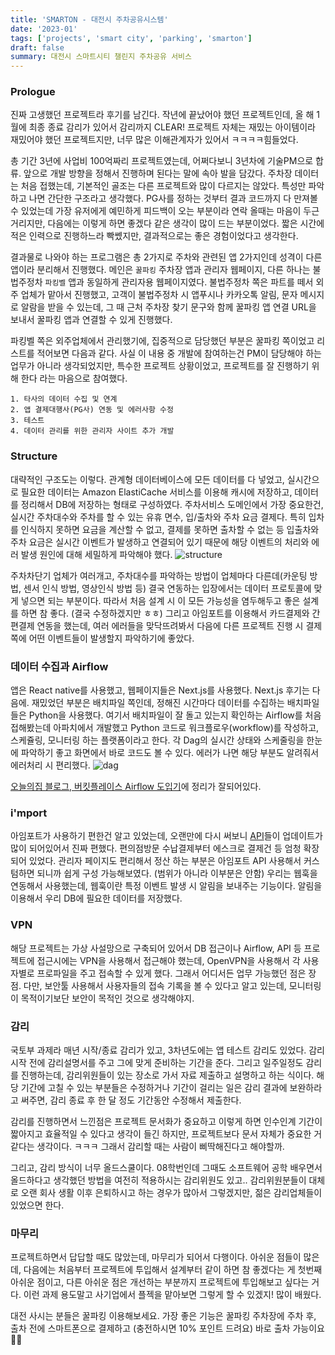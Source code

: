 ```yaml
---
title: 'SMARTON - 대전시 주차공유시스템'
date: '2023-01'
tags: ['projects', 'smart city', 'parking', 'smarton']
draft: false
summary: 대전시 스마트시티 챌린지 주차공유 서비스
---
```



### Prologue

진짜 고생했던 프로젝트라 후기를 남긴다.
작년에 끝났어야 했던 프로젝트인데, 올 해 1월에 최종 종료 감리가 있어서 감리까지 CLEAR!
프로젝트 자체는 재밌는 아이템이라 재밌어야 했던 프로젝트지만, 너무 많은 이해관계자가 있어서 ㅋㅋㅋㅋ힘들었다.

총 기간 3년에 사업비 100억짜리 프로젝트였는데, 어쩌다보니 3년차에 기술PM으로 합류. 앞으로 개발 방향을 정해서 진행하며 된다는 말에 속아 발을 담갔다. 주차장 데이터는 처음 접했는데, 기본적인 골조는 다른 프로젝트와 많이 다르지는 않았다. 특성만 파악하고 나면 간단한 구조라고 생각했다. PG사를 정하는 것부터 결과 코드까지 다 만져볼 수 있었는데 가장 유저에게 예민하게 피드백이 오는 부분이라 연락 올때는 마음이 두근거리지만, 다음에는 이렇게 하면 좋겠다 같은 생각이 많이 드는 부분이었다. 짧은 시간에 적은 인력으로 진행하느라 빡쎘지만, 결과적으로는 좋은 경험이었다고 생각한다.

결과물로 나와야 하는 프로그램은 총 2가지로 주차와 관련된 앱 2가지인데 성격이 다른 앱이라 분리해서 진행했다.
메인은 `꿀파킹` 주차장 앱과 관리자 웹페이지, 다른 하나는 불법주정차 `파킹벨` 앱과 동일하게 관리자용 웹페이지였다.
불법주정차 쪽은 파트를 떼서 외주 업체가 맡아서 진행했고, 고객이 불법주정차 시 앱푸시나 카카오톡 알림, 문자 메시지로 알람을 받을 수 있는데, 그 때 근처 주차장 찾기 문구와 함께 꿀파킹 앱 연결 URL을 보내서 꿀파킹 앱과 연결할 수 있게 진행했다.

파킹벨 쪽은 외주업체에서 관리했기에, 집중적으로 담당했던 부분은 꿀파킹 쪽이었고 리스트를 적어보면 다음과 같다. 사실 이 내용 중 개발에 참여하는건 PM이 담당해야 하는 업무가 아니라 생각되었지만, 특수한 프로젝트 상황이었고, 프로젝트를 잘 진행하기 위해 한다 라는 마음으로 참여했다.

```
1. 타사의 데이터 수집 및 연계
2. 앱 결제대행사(PG사) 연동 및 에러사항 수정
3. 테스트
4. 데이터 관리를 위한 관리자 사이트 추가 개발
```

### Structure

대략적인 구조도는 이렇다. 관계형 데이터베이스에 모든 데이터를 다 넣었고, 실시간으로 필요한 데이터는 Amazon ElastiCache 서비스를 이용해 캐시에 저장하고, 데이터를 정리해서 DB에 저장하는 형태로 구성하였다.
주차서비스 도메인에서 가장 중요한건, 실시간 주차대수와 주차를 할 수 있는 유휴 면수, 입/출차와 주차 요금 결제다. 특히 입차를 인식하지 못하면 요금을 계산할 수 없고, 결제를 못하면 출차할 수 없는 등 입출차와 주차 요금은 실시간 이벤트가 발생하고 연결되어 있기 때문에 해당 이벤트의 처리와 에러 발생 원인에 대해 세밀하게 파악해야 했다.
![structure](/static/images/projects/smarton-structure.png)

주차차단기 업체가 여러개고, 주차대수를 파악하는 방법이 업체마다 다른데(카운팅 방법, 센서 인식 방법, 영상인식 방법 등) 결국 연동하는 입장에서는 데이터 프로토콜에 맞게 넣으면 되는 부분이다. 따라서 처음 설계 시 이 모든 가능성을 염두해두고 좋은 설계를 하면 참 좋다. (결국 수정하겠지만 ㅎㅎ) 그리고 아임포트를 이용해서 카드결제와 간편결제 연동을 했는데, 여러 에러들을 맞닥뜨려봐서 다음에 다른 프로젝트 진행 시 결제 쪽에 어떤 이벤트들이 발생할지 파악하기에 좋았다.

### 데이터 수집과 Airflow

앱은 React native를 사용했고, 웹페이지들은 Next.js를 사용했다. Next.js 후기는 다음에. 재밌었던 부분은 배치파일 쪽인데, 정해진 시간마다 데이터를 수집하는 배치파일들은 Python을 사용했다. 여기서 배치파일이 잘 돌고 있는지 확인하는 Airflow를 처음 접해봤는데 아파치에서 개발했고 Python 코드로 워크플로우(workflow)를 작성하고, 스케쥴링, 모니터링 하는 플랫폼이라고 한다. 각 Dag의 실시간 상태와 스케줄링을 한눈에 파악하기 좋고 화면에서 바로 코드도 볼 수 있다. 에러가 나면 해당 부분도 알려줘서 에러처리 시 편리했다.
![dag](/static/images/projects/smarton-dag.png)

[오늘의집 블로그, 버킷플레이스 Airflow 도입기](https://www.bucketplace.com/post/2021-04-13-%EB%B2%84%ED%82%B7%ED%94%8C%EB%A0%88%EC%9D%B4%EC%8A%A4-airflow-%EB%8F%84%EC%9E%85%EA%B8%B0/)에 정리가 잘되어있다.

### i'mport

아임포트가 사용하기 편한건 알고 있었는데, 오랜만에 다시 써보니 [API](https://portone.gitbook.io/docs/)들이 업데이트가 많이 되어있어서 진짜 편했다. 편의점방문 수납결제부터 에스크로 결제건 등 엄청 확장되어 있었다. 관리자 페이지도 편리해서 정산 하는 부분은 아임포트 API 사용해서 커스텀하면 되니까 쉽게 구성 가능해보였다. (범위가 아니라 이부분은 안함) 우리는 웹훅을 연동해서 사용했는데, 웹훅이란 특정 이벤트 발생 시 알림을 보내주는 기능이다. 알림을 이용해서 우리 DB에 필요한 데이터를 저장했다.

### VPN

해당 프로젝트는 가상 사설망으로 구축되어 있어서 DB 접근이나 Airflow, API 등 프로젝트에 접근시에는 VPN을 사용해서 접근해야 했는데, OpenVPN을 사용해서 각 사용자별로 프로파일을 주고 접속할 수 있게 했다. 그래서 어디서든 업무 가능했던 점은 장점. 다만, 보안툴 사용해서 사용자들의 접속 기록을 볼 수 있다고 알고 있는데, 모니터링이 목적이기보단 보안이 목적인 것으로 생각해야지.

### 감리

국토부 과제라 매년 시작/종료 감리가 있고, 3차년도에는 앱 테스트 감리도 있었다. 감리 시작 전에 감리설명서를 주고 그에 맞게 준비하는 기간을 준다. 그리고 일주일정도 감리를 진행하는데, 감리위원들이 있는 장소로 가서 자료 제출하고 설명하고 하는 식이다. 해당 기간에 고칠 수 있는 부분들은 수정하거나 기간이 걸리는 일은 감리 결과에 보완하라고 써주면, 감리 종료 후 한 달 정도 기간동안 수정해서 제출한다.

감리를 진행하면서 느낀점은 프로젝트 문서화가 중요하고 이렇게 하면 인수인계 기간이 짧아지고 효율적일 수 있다고 생각이 들긴 하지만, 프로젝트보다 문서 자체가 중요한 거 같다는 생각이다. ㅋㅋㅋ 그래서 감리할 때는 사람이 삐딱해진다고 해야할까.

그리고, 감리 방식이 너무 올드스쿨이다. 08학번인데 그때도 소프트웨어 공학 배우면서 올드하다고 생각했던 방법을 여전히 적용하시는 감리위원도 있고.. 감리위원분들이 대체로 오랜 회사 생활 이후 은퇴하시고 하는 경우가 많아서 그렇겠지만, 젊은 감리업체들이 있었으면 한다.

### 마무리

프로젝트하면서 답답할 때도 많았는데, 마무리가 되어서 다행이다. 아쉬운 점들이 많은데, 다음에는 처음부터 프로젝트에 투입해서 설계부터 같이 하면 참 좋겠다는 게 첫번째 아쉬운 점이고, 다른 아쉬운 점은 개선하는 부분까지 프로젝트에 투입해보고 싶다는 거다. 이런 과제 용도말고 사기업에서 플젝을 맡아보면 그렇게 할 수 있겠지! 많이 배웠다.

대전 사시는 분들은 꿀파킹 이용해보세요. 가장 좋은 기능은 꿀파킹 주차장에 주차 후, 출차 전에 스마트폰으로 결제하고 (충전하시면 10% 포인트 드려요) 바로 출차 가능이요 👍🏼
